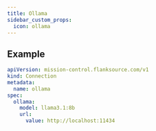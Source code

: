 ```yaml
---
title: Ollama
sidebar_custom_props:
  icon: ollama
---
```


<Fields connection="ollama"/>

## Example

```yaml title="ollama-connection.yaml"
apiVersion: mission-control.flanksource.com/v1
kind: Connection
metadata:
  name: ollama
spec:
  ollama:
    model: llama3.1:8b
    url:
      value: http://localhost:11434
```

